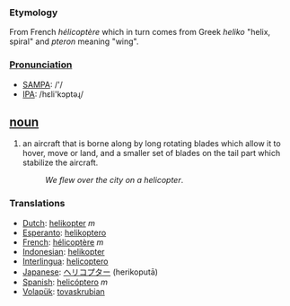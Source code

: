 === Etymology ===
From French ''hélicoptère'' which in turn comes from Greek ''heliko'' "helix, spiral" and ''pteron'' meaning "wing".

===[[Pronunciation]]===
*[[w:SAMPA|SAMPA]]: /'/
*[[w:IPA|IPA]]: /hεli'kɔptəɻ/


== [[noun]] ==
#an aircraft that is borne along by long rotating blades which allow it to hover, move or land, and a smaller set of blades on the tail part which stabilize the aircraft.
#:''We flew over the city on a helicopter''.

=== Translations ===
*[[Dutch]]: [[helikopter]] ''m''
*[[Esperanto]]: [[helikoptero]]
*[[French]]: [[hélicoptère]] ''m''
*[[Indonesian]]: [[helikopter]]
*[[Interlingua]]: [[helicoptero]]
*[[Japanese]]: [[ヘリコプター]] (herikoputā)
*[[Spanish]]: [[helicóptero]] ''m''
*[[Volapük]]: [[tovaskrubian]]